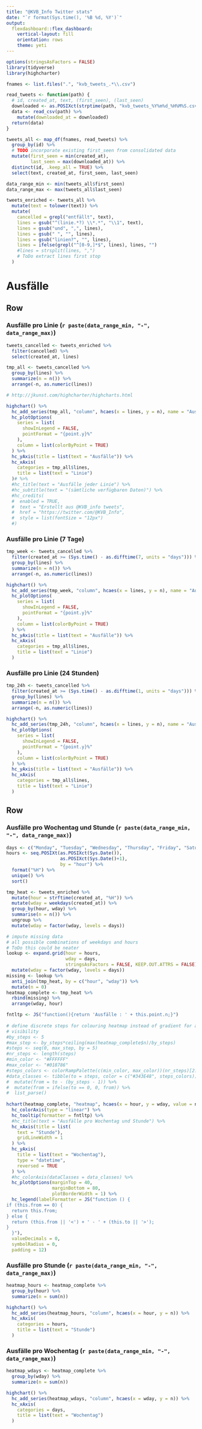 ```yaml
---
title: "@KVB_Info Twitter stats"
date: "`r format(Sys.time(), '%B %d, %Y')`"
output:
  flexdashboard::flex_dashboard:
    vertical-layout: fill
    orientation: rows
    theme: yeti
---
```


```r
options(stringsAsFactors = FALSE)
library(tidyverse)
library(highcharter)

fnames <- list.files(".", "kvb_tweets_.*\\.csv")

read_tweets <- function(path) {
  # id, created_at, text, (first_seen), (last_seen)
  downloaded <- as.POSIXct(strptime(path, "kvb_tweets_%Y%m%d_%H%M%S.csv", tz = "UTC"))
  data <- read_csv(path) %>%
    mutate(downloaded_at = downloaded)
  return(data)
}

tweets_all <- map_df(fnames, read_tweets) %>%
  group_by(id) %>%
  # TODO incorporate existing first_seen from consolidated data
  mutate(first_seen = min(created_at),
         last_seen = max(downloaded_at)) %>%
  distinct(id, .keep_all = TRUE) %>%
  select(text, created_at, first_seen, last_seen)

data_range_min <- min(tweets_all$first_seen)
data_range_max <- max(tweets_all$last_seen)

tweets_enriched <- tweets_all %>%
  mutate(text = tolower(text)) %>%
  mutate(
    cancelled = grepl("entfällt", text),
    lines = gsub("^(linie.*?) \\*.*", "\\1", text),
    lines = gsub("und", ",", lines),
    lines = gsub(" ", "", lines),
    lines = gsub("linien?", "", lines),
    lines = ifelse(grepl("^[0-9,]*$", lines), lines, "")
    #lines = strsplit(lines, ",")
    # ToDo extract lines first stop
  )

```


Ausfälle {data-orientation=rows}
================================================================================

Row
--------------------------------------------------------------------------------

### Ausfälle pro Linie (`r paste(data_range_min, "-", data_range_max)`)

```r
tweets_cancelled <- tweets_enriched %>%
  filter(cancelled) %>%
  select(created_at, lines)

tmp_all <- tweets_cancelled %>%
  group_by(lines) %>%
  summarize(n = n()) %>%
  arrange(-n, as.numeric(lines))

# http://jkunst.com/highcharter/highcharts.html

highchart() %>% 
  hc_add_series(tmp_all, "column", hcaes(x = lines, y = n), name = "Ausfall") %>%
  hc_plotOptions(
    series = list(
      showInLegend = FALSE,
      pointFormat = "{point.y}%"
    ),
    column = list(colorByPoint = TRUE)
  ) %>%
  hc_yAxis(title = list(text = "Ausfälle")) %>% 
  hc_xAxis(
    categories = tmp_all$lines,
    title = list(text = "Linie")
  )# %>%
  #hc_title(text = "Ausfälle jeder Linie") %>%
  #hc_subtitle(text = "(sämtliche verfügbaren Daten)") %>% 
  #hc_credits(
  #  enabled = TRUE, 
  #  text = "Erstellt aus @KVB_info tweets",
  #  href = "https://twitter.com/@KVB_Info",
  #  style = list(fontSize = "12px")
  #)

```

### Ausfälle pro Linie (7 Tage)

```r
tmp_week <- tweets_cancelled %>%
  filter(created_at >= (Sys.time() - as.difftime(7, units = "days"))) %>%
  group_by(lines) %>%
  summarize(n = n()) %>%
  arrange(-n, as.numeric(lines))

highchart() %>% 
  hc_add_series(tmp_week, "column", hcaes(x = lines, y = n), name = "Ausfall") %>%
  hc_plotOptions(
    series = list(
      showInLegend = FALSE,
      pointFormat = "{point.y}%"
    ),
    column = list(colorByPoint = TRUE)
  ) %>%
  hc_yAxis(title = list(text = "Ausfälle")) %>% 
  hc_xAxis(
    categories = tmp_all$lines,
    title = list(text = "Linie")
  )

```

### Ausfälle pro Linie (24 Stunden)

```r
tmp_24h <- tweets_cancelled %>%
  filter(created_at >= (Sys.time() - as.difftime(1, units = "days"))) %>%
  group_by(lines) %>%
  summarize(n = n()) %>%
  arrange(-n, as.numeric(lines))

highchart() %>% 
  hc_add_series(tmp_24h, "column", hcaes(x = lines, y = n), name = "Ausfall") %>%
  hc_plotOptions(
    series = list(
      showInLegend = FALSE,
      pointFormat = "{point.y}%"
    ),
    column = list(colorByPoint = TRUE)
  ) %>%
  hc_yAxis(title = list(text = "Ausfälle")) %>% 
  hc_xAxis(
    categories = tmp_all$lines,
    title = list(text = "Linie")
  )

```

Row
--------------------------------------------------------------------------------

### Ausfälle pro Wochentag und Stunde (`r paste(data_range_min, "-", data_range_max)`)

```r
days <- c("Monday", "Tuesday", "Wednesday", "Thursday", "Friday", "Saturday", "Sunday")
hours <- seq.POSIXt(as.POSIXct(Sys.Date()), 
                    as.POSIXct(Sys.Date()+1), 
                    by = "hour") %>% 
  format("%H") %>% 
  unique() %>%
  sort()

tmp_heat <- tweets_enriched %>%
  mutate(hour = strftime(created_at, "%H")) %>%
  mutate(wday = weekdays(created_at)) %>%
  group_by(hour, wday) %>%
  summarise(n = n()) %>%
  ungroup %>%
  mutate(wday = factor(wday, levels = days))

# impute missing data 
# all possible combinations of weekdays and hours
# ToDo this could be neater
lookup <- expand.grid(hour = hours, 
                      wday = days, 
                      stringsAsFactors = FALSE, KEEP.OUT.ATTRS = FALSE) %>% 
  mutate(wday = factor(wday, levels = days))
missing <- lookup %>% 
  anti_join(tmp_heat, by = c("hour", "wday")) %>% 
  mutate(n = 0)
heatmap_complete <- tmp_heat %>%
  rbind(missing) %>%
  arrange(wday, hour)

fntltp <- JS("function(){return 'Ausfälle : ' + this.point.n;}")
  
# define discrete steps for colouring heatmap instead of gradient for a better 
# visibility
#by_steps <- 5
#max_step <- by_steps*ceiling(max(heatmap_complete$n)/by_steps)
#steps <- seq(0, max_step, by = 5)
#nr_steps <- length(steps)
#min_color <- "#FFFFFF"
#max_color <- "#018786"
#steps_colors <- colorRampPalette(c(min_color, max_color))(nr_steps)[2:nr_steps]
#data_classes <- tibble(to = steps, color = c("#343E48", steps_colors)) %>% 
#  mutate(from = to - (by_steps - 1)) %>% 
#  mutate(from = ifelse(to == 0, 0, from)) %>% 
#  list_parse()
  
hchart(heatmap_complete, "heatmap", hcaes(x = hour, y = wday, value = n)) %>%
  hc_colorAxis(type = "linear") %>%
  hc_tooltip(formatter = fntltp) %>%
  #hc_title(text = "Ausfälle pro Wochentag und Stunde") %>%
  hc_xAxis(title = list(
    text = "Stunde"),
    gridLineWidth = 1
  ) %>%
  hc_yAxis(
    title = list(text = "Wochentag"),
    type = "datetime",
    reversed = TRUE
  ) %>%
  #hc_colorAxis(dataClasses = data_classes) %>%
  hc_plotOptions(marginTop = 40,
                 marginBottom = 80,
                 plotBorderWidth = 1) %>% 
  hc_legend(labelFormatter = JS("function () {
if (this.from == 0) {
  return this.from;
} else { 
  return (this.from || '<') + ' - ' + (this.to || '>');
}
  }"),
  valueDecimals = 0,
  symbolRadius = 0, 
  padding = 12)

```

### Ausfälle pro Stunde (`r paste(data_range_min, "-", data_range_max)`)

```r
heatmap_hours <- heatmap_complete %>%
  group_by(hour) %>%
  summarize(n = sum(n))

highchart() %>%
  hc_add_series(heatmap_hours, "column", hcaes(x = hour, y = n)) %>%
  hc_xAxis(
    categories = hours,
    title = list(text = "Stunde")
  )

```

### Ausfälle pro Wochentag (`r paste(data_range_min, "-", data_range_max)`)

```r
heatmap_wdays <- heatmap_complete %>%
  group_by(wday) %>%
  summarize(n = sum(n))

highchart() %>%
  hc_add_series(heatmap_wdays, "column", hcaes(x = wday, y = n)) %>%
  hc_xAxis(
    categories = days,
    title = list(text = "Wochentag")
  )

```
